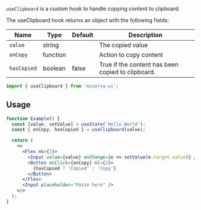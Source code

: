 
`useClipboard` is a custom hook to handle copying content to clipboard.

The useClipboard hook returns an object with the following fields:

| Name        | Type     | Default | Description                                       |
| ----------- | -------- | ------- | ------------------------------------------------- |
| `value`     | string   |         | The copied value                                  |
| `onCopy`    | function |         | Action to copy content                            |
| `hasCopied` | boolean  | false   | True if the content has been copied to clipboard. |

```js
import { useClipboard } from 'minerva-ui';
```

## Usage

```jsx live
function Example() {
  const [value, setValue] = useState('Hello World');
  const { onCopy, hasCopied } = useClipboard(value);

  return (
    <>
      <Flex mb={2}>
        <Input value={value} onChange={e => setValue(e.target.value)} />
        <Button onClick={onCopy} ml={2}>
          {hasCopied ? 'Copied' : 'Copy'}
        </Button>
      </Flex>
      <Input placeholder="Paste here" />
    </>
  );
}
```
